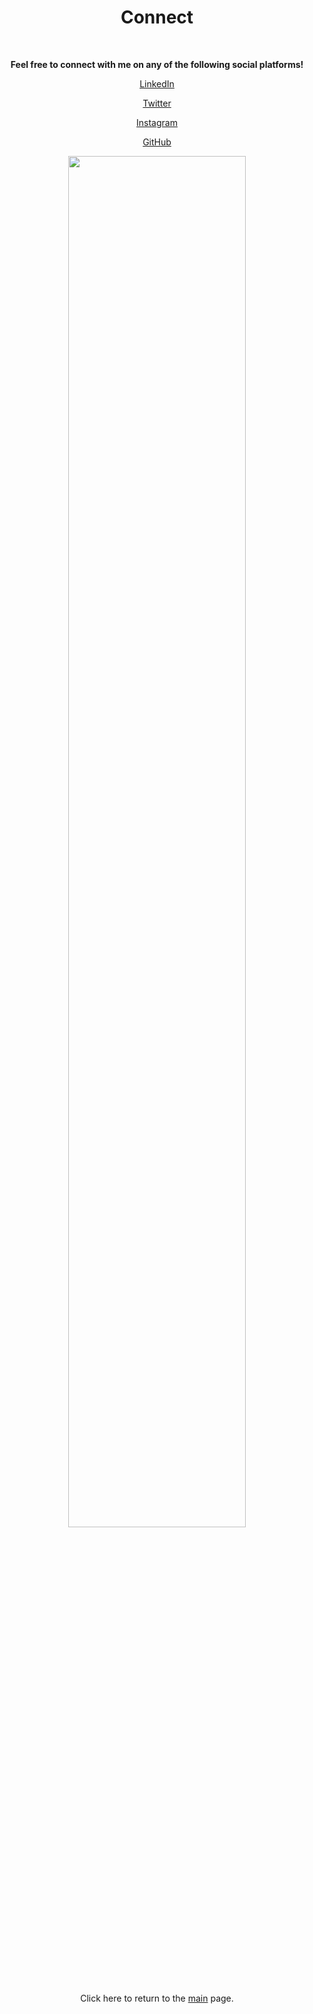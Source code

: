 

<center> <h1>Connect</h1> </center>

<br>
<center>

**Feel free to connect with me on any of the following social platforms!**

[LinkedIn](https://www.linkedin.com/in/ericwanggg)

[Twitter](https://twitter.com/Ericwanggg)

[Instagram](https://www.instagram.com/ericwanggg/)

[GitHub](https://github.com/ericwanghu)

<img src="images/columbia.jpg" style="width:75%"> 


Click here to return to the [main](index.html) page.